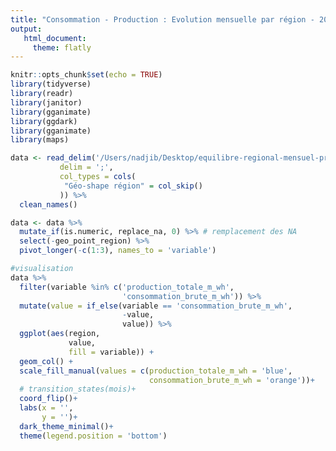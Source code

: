 ```yaml
---
title: "Consommation - Production : Evolution mensuelle par région - 2014 - 2018"
output:
   html_document:
     theme: flatly
---
```


```r
knitr::opts_chunk$set(echo = TRUE)
library(tidyverse)
library(readr)
library(janitor)
library(gganimate)
library(ggdark)
library(gganimate)
library(maps)
```



```r
data <- read_delim('/Users/nadjib/Desktop/equilibre-regional-mensuel-prod-conso-brute.csv',
           delim = ';',
           col_types = cols(
            "Géo-shape région" = col_skip()
           )) %>% 
  clean_names()


```


```r
data <- data %>% 
  mutate_if(is.numeric, replace_na, 0) %>% # remplacement des NA
  select(-geo_point_region) %>% 
  pivot_longer(-c(1:3), names_to = 'variable')
```



```r
#visualisation
data %>% 
  filter(variable %in% c('production_totale_m_wh', 
                         'consommation_brute_m_wh')) %>% 
  mutate(value = if_else(variable == 'consommation_brute_m_wh',
                         -value,
                         value)) %>% 
  ggplot(aes(region,
             value,
             fill = variable)) +
  geom_col() +
  scale_fill_manual(values = c(production_totale_m_wh = 'blue',
                               consommation_brute_m_wh = 'orange'))+
  # transition_states(mois)+
  coord_flip()+
  labs(x = '',
       y = '')+
  dark_theme_minimal()+
  theme(legend.position = 'bottom')
```
















